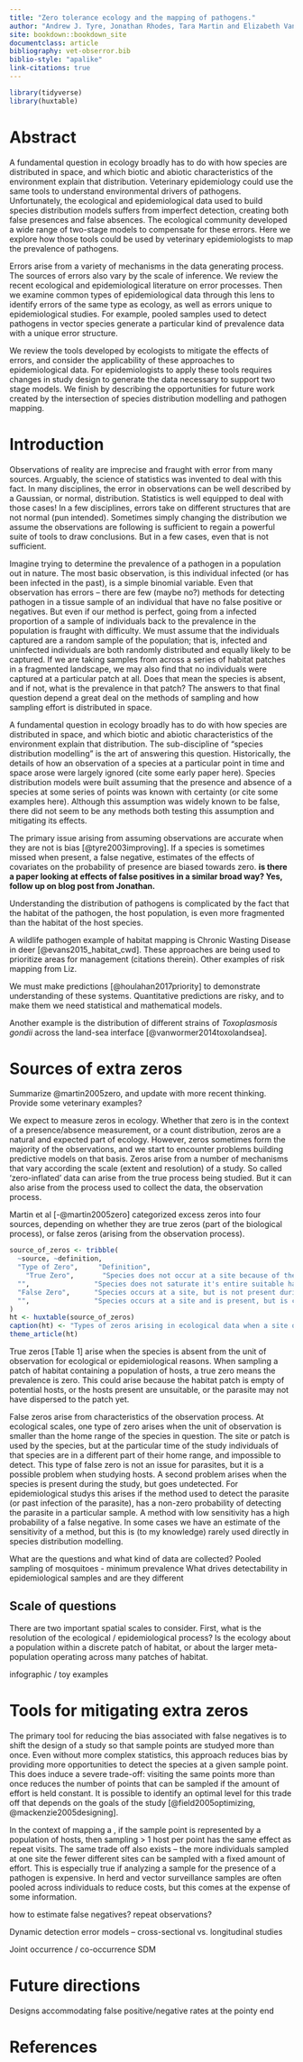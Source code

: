 ```yaml
---
title: "Zero tolerance ecology and the mapping of pathogens."
author: "Andrew J. Tyre, Jonathan Rhodes, Tara Martin and Elizabeth VanWormer"
site: bookdown::bookdown_site
documentclass: article
bibliography: vet-obserror.bib
biblio-style: "apalike"
link-citations: true
---
```


```r
library(tidyverse)
library(huxtable)
```


# Abstract

A fundamental question in ecology broadly has to do with how species are distributed in space, and which biotic and abiotic characteristics of the environment explain that distribution. Veterinary epidemiology could use the same tools to understand environmental drivers of pathogens. Unfortunately, the ecological and epidemiological data used to build species distribution models suffers from imperfect detection, creating both false presences and false absences. The ecological community developed a wide range of two-stage models to compensate for these errors. Here we explore how those tools could be used by veterinary epidemiologists to map the prevalence of pathogens.

Errors arise from a variety of mechanisms in the data generating process. The sources of errors also vary by the scale of inference. We review the recent ecological and epidemiological literature on error processes. Then we examine common types of epidemiological data through this lens to identify errors of the same type as ecology, as well as errors unique to epidemiological studies. For example, pooled samples used to detect pathogens in vector species generate a particular kind of prevalence data with a unique error structure. 

We review the tools developed by ecologists to mitigate the effects of errors, and consider the applicability of these approaches to epidemiological data. For epidemiologists to apply these tools requires changes in study design to generate the data necessary to support two stage models. We finish by describing the opportunities for future work created by the intersection of species distribution modelling and pathogen mapping. 

# Introduction

Observations of reality are imprecise and fraught with error from many sources. Arguably, the science of statistics was invented to deal with this fact. In many disciplines, the error in observations can be well described by a Gaussian, or normal, distribution. Statistics is well equipped to deal with those cases! In a few disciplines, errors take on different structures that are not normal (pun intended). Sometimes simply changing the distribution we assume the observations are following is sufficient to regain a powerful suite of tools to draw conclusions. But in a few cases, even that is not sufficient. 

Imagine trying to determine the prevalence of a pathogen in a population out in nature. The most basic observation, is this individual infected (or has been infected in the past), is a simple binomial variable. Even that observation has errors -- there are few (maybe no?) methods for detecting pathogen in a tissue sample of an individual that have no false positive or negatives. But even if our method is perfect, going from a infected proportion of a sample of individuals back to the prevalence in the population is fraught with difficulty. We must assume that the individuals captured are a random sample of the population; that is, infected and uninfected individuals are both randomly distributed and equally likely to be captured. If we are taking samples from across a series of habitat patches in a fragmented landscape, we may also find that no individuals were captured at a particular patch at all. Does that mean the species is absent, and if not, what is the prevalence in that patch? The answers to that final question depend a great deal on the methods of sampling and how sampling effort is distributed in space.

A fundamental question in ecology broadly has to do with how species are distributed in space, and which biotic and abiotic characteristics of the environment explain that distribution. The sub-discipline of "species distribution modelling" is the art of answering this question. Historically, the details of how an observation of a species at a particular point in time and space arose were largely ignored (cite some early paper here). Species distribution models were built assuming that the presence and absence of a species at some series of points was known with certainty (or cite some examples here). Although this assumption was widely known to be false, there did not seem to be any methods both testing this assumption and mitigating its effects. 

The primary issue arising from assuming observations are accurate when they are not is bias [@tyre2003improving]. If a species is sometimes missed when present, a false negative, estimates of the effects of covariates on the probability of presence are biased towards zero. **is there a paper looking at effects of false positives in a similar broad way? Yes, follow up on blog post from Jonathan.**

Understanding the distribution of pathogens is complicated by the fact that the habitat of the pathogen, the host population, is even more fragmented than the habitat of the host species. 

A wildlife pathogen example of habitat mapping is Chronic Wasting Disease in deer [@evans2015_habitat_cwd]. These approaches are being used to prioritize areas for management (citations therein). Other examples of risk mapping from Liz.

We must make predictions [@houlahan2017priority] to demonstrate understanding of these systems. Quantitative predictions are risky, and to make them we need statistical and mathematical models.

Another example is the distribution of different strains of *Toxoplasmosis gondii* across the land-sea interface [@vanwormer2014toxolandsea]. 

# Sources of extra zeros

Summarize @martin2005zero, and update with more recent thinking. Provide some veterinary examples?

We expect to measure zeros in ecology. Whether that zero is in the context of a presence/absence measurement, or a count distribution, zeros are a natural and expected part of ecology. However, zeros sometimes form the majority of the observations, and we start to encounter problems building predictive models on that basis. Zeros arise from a number of mechanisms that vary according the scale (extent and resolution) of a study. So called 'zero-inflated' data can arise from the true process being studied. But it can also arise from the process used to collect the data, the observation process. 

Martin et al [-@martin2005zero] categorized excess zeros into four sources, depending on whether they are true zeros (part of the biological process), or false zeros (arising from the observation process). 

```r
source_of_zeros <- tribble(
  ~source, ~definition,
  "Type of Zero",     "Definition",
    "True Zero",       "Species does not occur at a site because of the ecological process, or effect, under study.",
  "",                "Species does not saturate it's entire suitable habitat, by chance.",
  "False Zero",      "Species occurs at a site, but is not present during the study period.",
  "",                "Species occurs at a site and is present, but is cryptic and difficult to detect."
)
ht <- huxtable(source_of_zeros)
caption(ht) <- "Types of zeros arising in ecological data when a site or patch of habitat is the focus of prediction."
theme_article(ht)
```

True zeros [Table 1] arise when the species is absent from the unit of observation for ecological or epidemiological reasons. When sampling a patch of habitat containing a population of hosts, a true zero means the prevalence is zero. This could arise because the habitat patch is empty of potential hosts, or the hosts present are unsuitable, or the parasite may not have dispersed to the patch yet. 

False zeros arise from characteristics of the observation process. At ecological scales, one type of zero arises when the unit of observation is smaller than the home range of the species in question. The site or patch is used by the species, but at the particular time of the study individuals of that species are in a different part of their home range, and impossible to detect. This type of false zero is not an issue for parasites, but it is a possible problem when studying hosts. A second problem arises when the species is present during the study, but goes undetected. For epidemiological studys this arises if the method used to detect the parasite (or past infection of the parasite), has a non-zero probability of detecting the parasite in a particular sample. A method with low sensitivity has a high probability of a false negative. In some cases we have an estimate of the sensitivity of a method, but this is (to my knowledge) rarely used directly in species distribution modelling.  

What are the questions and what kind of data are collected?
Pooled sampling of mosquitoes - minimum prevalence
What drives detectability in epidemiological samples and are they different 

## Scale of questions

There are two important spatial scales to consider. First, what is the resolution of the ecological / epidemiological process? Is the ecology about a population within a discrete patch of habitat, or about the larger meta-population operating across many patches of habitat. 

infographic / toy examples

# Tools for mitigating extra zeros

The primary tool for reducing the bias associated with false negatives is to shift the design of a study so that sample points are studyed more than once. Even without more complex statistics, this approach reduces bias by providing more opportunities to detect the species at a given sample point. This does induce a severe trade-off: visiting the same points more than once reduces the number of points that can be sampled if the amount of effort is held constant. It is possible to identify an optimal level for this trade off that depends on the goals of the study [@field2005optimizing, @mackenzie2005designing]. 

In the context of mapping a , if the sample point is represented by a population of hosts, then sampling > 1 host per point has the same effect as repeat visits. The same trade off also exists -- the more individuals sampled at one site the fewer different sites can be sampled with a fixed amount of effort. This is especially true if analyzing a sample for the presence of a pathogen is expensive. In herd and vector surveillance samples are often pooled across individuals to reduce costs, but this comes at the expense of some information.

how to estimate false negatives? repeat observations?

Dynamic detection error models -- cross-sectional vs. longitudinal studies

Joint occurrence / co-occurrence SDM

# Future directions

Designs accommodating false positive/negative rates at the pointy end

# References {-}


